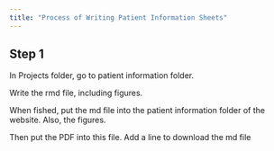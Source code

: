```yaml
---
title: "Process of Writing Patient Information Sheets"
---
```


## Step 1

In Projects folder, go to patient information folder.

Write the rmd file, including figures.

When fished, put the md file into the patient information folder of the website. Also, the figures.

Then put the PDF into this file. Add a line to download the md file


